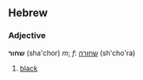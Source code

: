 == Hebrew ==
=== Adjective ===
'''שחור''' (sha'chor) ''m''; ''f'': [[שחורה]] (sh'cho'ra)

# [[black]]